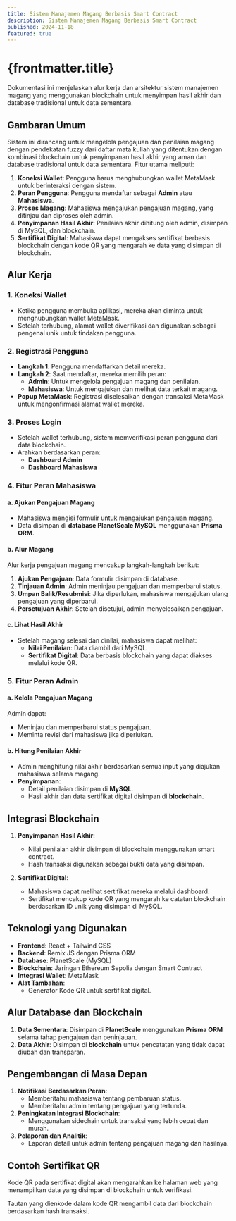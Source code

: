 ```yaml
---
title: Sistem Manajemen Magang Berbasis Smart Contract
description: Sistem Manajemen Magang Berbasis Smart Contract
published: 2024-11-18
featured: true
---
```


# {frontmatter.title}

Dokumentasi ini menjelaskan alur kerja dan arsitektur sistem manajemen magang yang menggunakan blockchain untuk menyimpan hasil akhir dan database tradisional untuk data sementara.

## Gambaran Umum

Sistem ini dirancang untuk mengelola pengajuan dan penilaian magang dengan pendekatan fuzzy dari daftar mata kuliah yang ditentukan dengan kombinasi blockchain untuk penyimpanan hasil akhir yang aman dan database tradisional untuk data sementara. Fitur utama meliputi:

1. **Koneksi Wallet**: Pengguna harus menghubungkan wallet MetaMask untuk berinteraksi dengan sistem.
2. **Peran Pengguna**: Pengguna mendaftar sebagai **Admin** atau **Mahasiswa**.
3. **Proses Magang**: Mahasiswa mengajukan pengajuan magang, yang ditinjau dan diproses oleh admin.
4. **Penyimpanan Hasil Akhir**: Penilaian akhir dihitung oleh admin, disimpan di MySQL, dan blockchain.
5. **Sertifikat Digital**: Mahasiswa dapat mengakses sertifikat berbasis blockchain dengan kode QR yang mengarah ke data yang disimpan di blockchain.

## Alur Kerja

### 1. **Koneksi Wallet**

- Ketika pengguna membuka aplikasi, mereka akan diminta untuk menghubungkan wallet MetaMask.
- Setelah terhubung, alamat wallet diverifikasi dan digunakan sebagai pengenal unik untuk tindakan pengguna.

### 2. **Registrasi Pengguna**

- **Langkah 1**: Pengguna mendaftarkan detail mereka.
- **Langkah 2**: Saat mendaftar, mereka memilih peran:
  - **Admin**: Untuk mengelola pengajuan magang dan penilaian.
  - **Mahasiswa**: Untuk mengajukan dan melihat data terkait magang.
- **Popup MetaMask**: Registrasi diselesaikan dengan transaksi MetaMask untuk mengonfirmasi alamat wallet mereka.

### 3. **Proses Login**

- Setelah wallet terhubung, sistem memverifikasi peran pengguna dari data blockchain.
- Arahkan berdasarkan peran:
  - **Dashboard Admin**
  - **Dashboard Mahasiswa**

### 4. **Fitur Peran Mahasiswa**

#### a. **Ajukan Pengajuan Magang**

- Mahasiswa mengisi formulir untuk mengajukan pengajuan magang.
- Data disimpan di **database PlanetScale MySQL** menggunakan **Prisma ORM**.

#### b. **Alur Magang**

Alur kerja pengajuan magang mencakup langkah-langkah berikut:

1. **Ajukan Pengajuan**: Data formulir disimpan di database.
2. **Tinjauan Admin**: Admin meninjau pengajuan dan memperbarui status.
3. **Umpan Balik/Resubmisi**: Jika diperlukan, mahasiswa mengajukan ulang pengajuan yang diperbarui.
4. **Persetujuan Akhir**: Setelah disetujui, admin menyelesaikan pengajuan.

#### c. **Lihat Hasil Akhir**

- Setelah magang selesai dan dinilai, mahasiswa dapat melihat:
  - **Nilai Penilaian**: Data diambil dari MySQL.
  - **Sertifikat Digital**: Data berbasis blockchain yang dapat diakses melalui kode QR.

### 5. **Fitur Peran Admin**

#### a. **Kelola Pengajuan Magang**

Admin dapat:

- Meninjau dan memperbarui status pengajuan.
- Meminta revisi dari mahasiswa jika diperlukan.

#### b. **Hitung Penilaian Akhir**

- Admin menghitung nilai akhir berdasarkan semua input yang diajukan mahasiswa selama magang.
- **Penyimpanan**:
  - Detail penilaian disimpan di **MySQL**.
  - Hasil akhir dan data sertifikat digital disimpan di **blockchain**.

## Integrasi Blockchain

1. **Penyimpanan Hasil Akhir**:

   - Nilai penilaian akhir disimpan di blockchain menggunakan smart contract.
   - Hash transaksi digunakan sebagai bukti data yang disimpan.

2. **Sertifikat Digital**:
   - Mahasiswa dapat melihat sertifikat mereka melalui dashboard.
   - Sertifikat mencakup kode QR yang mengarah ke catatan blockchain berdasarkan ID unik yang disimpan di MySQL.

## Teknologi yang Digunakan

- **Frontend**: React + Tailwind CSS
- **Backend**: Remix JS dengan Prisma ORM
- **Database**: PlanetScale (MySQL)
- **Blockchain**: Jaringan Ethereum Sepolia dengan Smart Contract
- **Integrasi Wallet**: MetaMask
- **Alat Tambahan**:
  - Generator Kode QR untuk sertifikat digital.

## Alur Database dan Blockchain

1. **Data Sementara**: Disimpan di **PlanetScale** menggunakan **Prisma ORM** selama tahap pengajuan dan peninjauan.
2. **Data Akhir**: Disimpan di **blockchain** untuk pencatatan yang tidak dapat diubah dan transparan.

## Pengembangan di Masa Depan

1. **Notifikasi Berdasarkan Peran**:
   - Memberitahu mahasiswa tentang pembaruan status.
   - Memberitahu admin tentang pengajuan yang tertunda.
2. **Peningkatan Integrasi Blockchain**:
   - Menggunakan sidechain untuk transaksi yang lebih cepat dan murah.
3. **Pelaporan dan Analitik**:
   - Laporan detail untuk admin tentang pengajuan magang dan hasilnya.

## Contoh Sertifikat QR

Kode QR pada sertifikat digital akan mengarahkan ke halaman web yang menampilkan data yang disimpan di blockchain untuk verifikasi.

Tautan yang dienkode dalam kode QR mengambil data dari blockchain berdasarkan hash transaksi.
